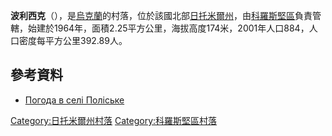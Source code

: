 {{coord|50|54|14|N|28|32|23|E|scale:30000|display=title}}

'''波利西克'''（{{lang-uk|Поліське}}），是[[烏克蘭|烏克蘭]]的村落，位於該國北部[[日托米爾州|日托米爾州]]，由[[科羅斯堅區|科羅斯堅區]]負責管轄，始建於1964年，面積2.25平方公里，海拔高度174米，2001年人口884，人口密度每平方公里392.89人。

==參考資料== 
* [http://weather.in.ua/ua/zhitomirskaja/21103 Погода в селі Поліське] {{Wayback|url=http://weather.in.ua/ua/zhitomirskaja/21103 |date=20111219164707 }}

{{DEFAULTSORT:Поліське}}
[[Category:日托米爾州村落|Category:日托米爾州村落]]
[[Category:科羅斯堅區村落|Category:科羅斯堅區村落]]


{{Zhytomyr-geo-stub}}